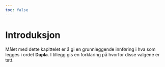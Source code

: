 ```yaml
---
toc: false
---
```


# Introduksjon {#sec-project-dice}

Målet med dette kapittelet er å gi en grunnleggende innføring i hva som legges i ordet **Dapla**. I tillegg gis en forklaring på hvorfor disse valgene er tatt.